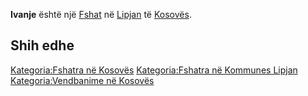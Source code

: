 {{Fshat në Kosovës
 | Emri                = Ivanje
| srp_N_name = Ivanje
| srp_N_FULL_NAME_RO = Ivanje
| srp_N_FULL_NAME_ND_RO = Ivanje
| srp_N_SORT_NAME_RG = IVANJE
| srp_N_FULL_NAME_RG = Ivanje
| srp_N_FULL_NAME_ND_RG = Ivanje

 | Emri (Rasa dhanore) = 
 | Figura              = 
 | Shteti              = Kosovo
 | Komuna              = Lipjan
 | Kodi postar         = 
 | Sipërfaqja          = 

 | Popullsia           = 

 | Regj. i popullsisë  = 
 | Dend. e popullsisë  = 
 | Faqja zyrtare       = 
 <!--- Koordinatat ----> 
 | Gjerësia            = 43.068333
 | Gjatësia            = 20.773056
 | Lartësia            = 
}}
'''Ivanje''' është një [[Fshat]] në [[Lipjan]] të [[Kosovës]].

<!-- == Gjeografia == -->
<!-- == Historia == -->
<!-- == Demografia == -->
== Shih edhe ==
{{Komuna Lipjan}}
{{Kosovo-Administrata-Cung}}

[[Kategoria:Fshatra në Kosovës]]
[[Kategoria:Fshatra në Kommunes Lipjan]]
[[Kategoria:Vendbanime në Kosovës]]